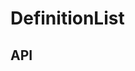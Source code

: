 
<Meta title="Components/DefinitionList" component={DefinitionList} />

# DefinitionList

<Preview>
  <Story name="Base component">
    <DefinitionList
      isVisible={knobs.boolean('isActive', true, 'Presentation')}
      items={knobs.object(
        'items',
        DefinitionListFixture.items,
        'items',
        'Copy',
      )}
      theme={knobs.select('theme', ['dark', 'light'], 'dark', 'Presentation')}
    />
  </Story>
</Preview>

## API

<Props of={DefinitionList} />
